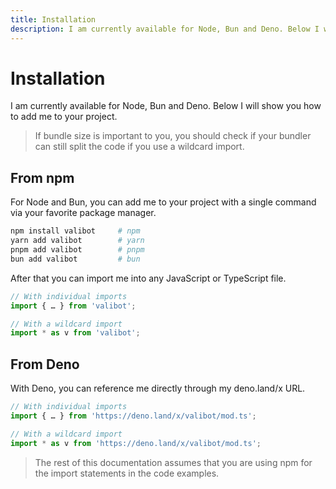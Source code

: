 ```yaml
---
title: Installation
description: I am currently available for Node, Bun and Deno. Below I will show you how to add me to your project.
---
```


# Installation

I am currently available for Node, Bun and Deno. Below I will show you how to add me to your project.

> If bundle size is important to you, you should check if your bundler can still split the code if you use a wildcard import.

## From npm

For Node and Bun, you can add me to your project with a single command via your favorite package manager.

```bash
npm install valibot     # npm
yarn add valibot        # yarn
pnpm add valibot        # pnpm
bun add valibot         # bun
```

After that you can import me into any JavaScript or TypeScript file.

```ts
// With individual imports
import { … } from 'valibot';

// With a wildcard import
import * as v from 'valibot';
```

## From Deno

With Deno, you can reference me directly through my deno.land/x URL.

```ts
// With individual imports
import { … } from 'https://deno.land/x/valibot/mod.ts';

// With a wildcard import
import * as v from 'https://deno.land/x/valibot/mod.ts';
```

> The rest of this documentation assumes that you are using npm for the import statements in the code examples.
